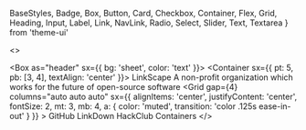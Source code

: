   BaseStyles,
  Badge,
  Box,
  Button,
  Card,
  Checkbox,
  Container,
  Flex,
  Grid,
  Heading,
  Input,
  Label,
  Link,
  NavLink,
  Radio,
  Select,
  Slider,
  Text,
  Textarea
} from 'theme-ui'

<>
  <Meta
  as={Head}
  name="LinkScape"
  title="LinkScape"
  description="A non-profit organization which works for the future of open-source software"
  color="#ec3750"
  manifest="/site.webmanifest"
  />
  
  <Box as="header" sx={{ bg: 'sheet', color: 'text' }}>
    <Container sx={{ pt: 5, pb: [3, 4], textAlign: 'center' }}>
      <ColorSwitcher />
      <Heading as="h1" variant="title" color="red" class="leading-8">
        LinkScape
      </Heading>
      <Text as="p" variant="subtitle" mt={3} class="leading-8">
        A non-profit organization which works for the future of open-source software
      </Text>
      <Grid
        gap={4}
        columns="auto auto auto"
        sx={{
          alignItems: 'center',
          justifyContent: 'center',
          fontSize: 2,
          mt: 3,
          mb: 4,
          a: { color: 'muted', transition: 'color .125s ease-in-out' }
        }}
      >
        <NavLink href="https://github.com/LinkScapeFuundation">GitHub</NavLink>
        <NavLink href="https://github.com/LinkScapeFuundation/LinkDown">
          LinkDown
        </NavLink>
        <NavLink href="https://hackclub.com">
          HackClub
        </NavLink>
      </Grid>
    </Container>
  </Box>
  <Container>
    <Heading variant="headline">Containers</Heading>
  </Container>
</>
